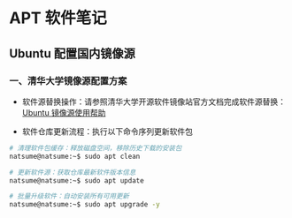 # APT 软件笔记

## Ubuntu 配置国内镜像源

### 一、清华大学镜像源配置方案

-   软件源替换操作：请参照清华大学开源软件镜像站官方文档完成软件源替换：[Ubuntu 镜像源使用帮助](https://mirrors.tuna.tsinghua.edu.cn/help/ubuntu/)

-   软件仓库更新流程：执行以下命令序列更新软件包

``` bash
# 清理软件包缓存：释放磁盘空间，移除历史下载的安装包
natsume@natsume:~$ sudo apt clean

# 更新软件源：获取仓库最新软件版本信息
natsume@natsume:~$ sudo apt update

# 批量升级软件：自动安装所有可用更新
natsume@natsume:~$ sudo apt upgrade -y
```
